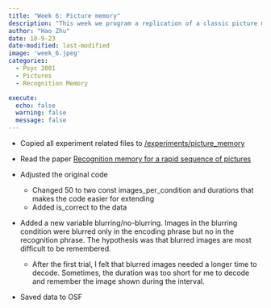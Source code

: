 ```yaml
---
title: "Week 6: Picture memory"
description: "This week we program a replication of a classic picture memory experiment."
author: "Hao Zhu"
date: 10-9-23
date-modified: last-modified
image: 'week_6.jpeg'
categories:
  - Psyc 2001
  - Pictures
  - Recognition Memory

execute:
  echo: false
  warning: false
  message: false
---
```


-   Copied all experiment related files to [/experiments/picture_memory](../../experiments/picture_memory/picture.html)

-   Read the paper [Recognition memory for a rapid sequence of pictures](Recognition memory for a rapid sequence of pictures.pdf)

-   Adjusted the original code

    -   Changed 50 to two const images_per_condition and durations that makes the code easier for extending
    -   Added is_correct to the data

-   Added a new variable blurring/no-blurring. Images in the blurring condition were blurred only in the encoding phrase but no in the recognition phrase. The hypothesis was that blurred images are most difficult to be remembered.

    -   After the first trial, I felt that blurred images needed a longer time to decode. Sometimes, the duration was too short for me to decode and remember the image shown during the interval.

-   Saved data to OSF

